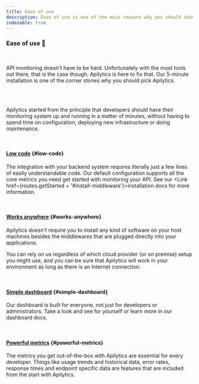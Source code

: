 ```yaml
---
title: Ease of use
description: Ease of use is one of the main reasons why you should choose Apilytics over other API monitoring solutions.
indexable: true
---
```


### Ease of use 👏

<br />

<p className="text-xl">
  API monitoring doesn't have to be hard. Unfortunately with the most tools out there, that is the
  case though. Apilytics is here to fix that. Our 5-minute installation is one of the corner stones
  why you should pick Apilytics.
</p>

<br />

<MockRequestsTimeFrame />

<br />

Apilytics started from the principle that developers should have their monitoring system up and running in a matter of minutes,
without having to spend time on configuration, deploying new infrastructure or doing maintenance.

<br />

#### [Low code](#low-code) {#low-code}

The integration with your backend system requires literally just a few lines of easily understandable code.
Our default configuration supports all the core metrics you need get started with monitoring your API.
See our <Link href={routes.getStarted + '#install-middleware'}>installation docs</Link> for more information.

<br />

#### [Works anywhere](#works-anywhere) {#works-anywhere}

Apilytics doesn't require you to install any kind of software on your host machines besides the middlewares that are plugged directly into your applications.

You can rely on us regardless of which cloud provider (or on premise) setup you might use,
and you can be sure that Apilytics will work in your environment as long as there is an Internet connection.

<br />

#### [Simple dashboard](#simple-dashboard) {#simple-dashboard}

Our dashboard is built for everyone, not just for developers or administrators.
Take a look and see for yourself or learn more in our <Link href={routes.dashboard}>dashboard docs</Link>.

<br />

#### [Powerful metrics](#powerful-metrics) {#powerful-metrics}

The metrics you get out-of-the-box with Apilytics are essential for every developer.
Things like usage trends and historical data, error rates, response times and endpoint specific data are features that are included from the start with Apilytics.
